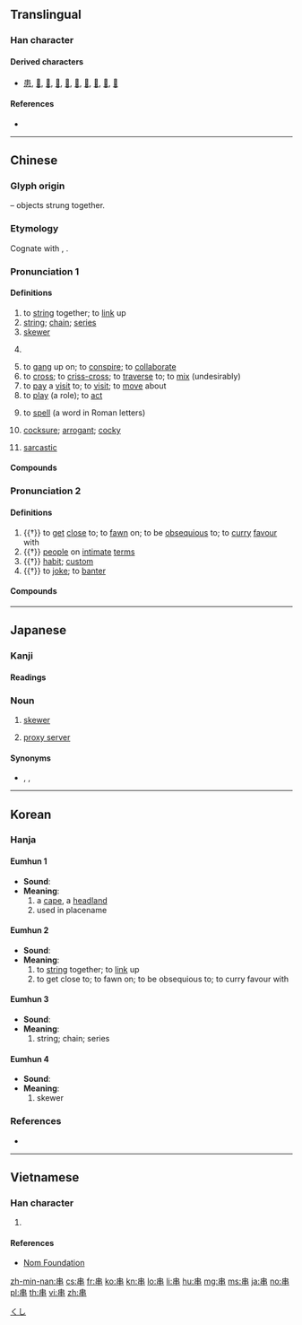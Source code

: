 {{character info/new}}
{{character info/new|0xf905}}

==Translingual==

===Han character===
{{Han char|rn=2|rad=丨|as=06|sn=7|four=50006|canj=LL|ids=⿻丨吕}}

====Derived characters====
* [[患]], [[𠁷]], [[𠁸]], [[𠁺]], [[𠁻]], [[𠳡]], [[𢈢]], [[𫡌]], [[𫡍]], [[𫡎]]

====References====
* {{Han ref|kx=0080.020|dkj=00080|dj=0162.030|hdz=10030.020|uh=4E32|ud=20018|bh=A6EA|bd=42730}}

----

==Chinese==
{{zh-forms}}

===Glyph origin===
{{Han etym}}
{{liushu|p}} – objects strung together.

===Etymology===
Cognate with {{och-l|穿|to pierce through; to wear}}, {{och-l|貫|to penetrate}}.

===Pronunciation 1===
{{zh-pron
|m=chuàn,er=y
|c=cyun3
|h=pfs=chhon
|md=chióng
|mn=chhǹg/chhoàn
|mn_note=chhǹg - vernacular; chhoàn - literary
|w=2tshoe
|oc=n,2
|ma=y
|cat=v,n,cls,c:a
}}

====Definitions====
{{zh-hanzi}}

# to [[string]] together; to [[link]] up
# [[string]]; [[chain]]; [[series]]
# [[skewer]]
# {{zh-classifier|[[strung]], [[bunch]]ed or [[cluster]]ed objects}}
#: {{zh-x|一 串 珠子|a '''string''' of beads}}
#: {{zh-x|一 串 鞭炮|a '''string''' of firecrackers}}
#: {{zh-x|一 串 葡萄|a '''bunch''' of grapes}}
# to [[gang]] up on; to [[conspire]]; to [[collaborate]]
# to [[cross]]; to [[criss-cross]]; to [[traverse]] to; to [[mix]] (undesirably)
# to [[pay]] a [[visit]] to; to [[visit]]; to [[move]] about
# to [[play]] (a role); to [[act]]
# {{lb|zh|Cantonese}} to [[spell]] (a word in Roman letters)
# {{lb|zh|Cantonese|slang|may be derived from {{zh-l|*串聯}} during the {{w|Cultural Revolution}}}} [[cocksure]]; [[arrogant]]; [[cocky]]
# {{lb|zh|Cantonese|slang}} [[sarcastic]]

====Compounds====
{{zh-der|fold=1|一串珠|一串紅|一串驪珠|一連串|不上串|串供|串同|串味|串哄|串場|串子|串定|串客|串座|串戲|串打|串換|串杖|串氣|串游|串演|串燒|串疽|串票|串秧兒|串聯|串聯電阻|串花|串花家|串街|串親戚|串講|串通|串通一氣|串道|串鈴|串門子|串騙|串鼓|串鼻子|勾串|印串|反串|大會串|客串|戚串|手串兒|獃串了皮|親串|貫串|賣串兒|連串|錢串子|香串|驪珠串|鬼串|黃串餅}}

===Pronunciation 2===
{{zh-pron
|m=guàn
|c=gwaan3
|mc=y
|oc=1,1
|cat=v,n
}}

====Definitions====
{{zh-hanzi}}

# {{†}} to [[get]] [[close]] to; to [[fawn]] on; to be [[obsequious]] to; to [[curry]] [[favour]] with
# {{†}} [[people]] on [[intimate]] [[term]]s
# {{†}} [[habit]]; [[custom]]
# {{†}} to [[joke]]; to [[banter]]

====Compounds====
{{zh-der|fold=1|串用|串習|親串|戚串|串暱|串狎}}

----

==Japanese==

===Kanji===
{{ja-kanji|grade=7|rs=丨06}}

====Readings====
{{ja-readings
|goon=[[けん]] (ken), [[せん]] (sen)
|kanon=[[かん]] (kan), [[せん]] (sen)
|kun=[[くし]] (kushi), [[つらぬく]] (串く, tsuranuku)
}}

{{ja-kanjitab|くし|yomi=k}}

===Noun===
{{ja-noun|くし}}

# [[skewer]]
# {{lb|ja|slang|computing}} [[proxy server]]
#: {{ja-usex|中国'''串'''を使わないと|ちゅうごく '''くし''' を つかわない と|if you don't use a China '''proxy server'''}}

====Synonyms====
* {{sense|proxy}} {{ja-r|プロクシ}}, {{ja-r|プロクシ サーバー}}, {{ja-r|串鯖|くしさば}}

[[Category:ja:Cooking|くし]]

----

==Korean==

===Hanja===
====Eumhun 1====
*'''Sound''': {{ko-l|곶}}
*'''Meaning''': {{ko-l|곶}}
*#a [[cape]], a [[headland]]
*#used in placename
====Eumhun 2====
*'''Sound''': {{ko-l|관}}
*'''Meaning''': {{ko-l|꿸}}
*# to [[string]] together; to [[link]] up
*# to get close to; to fawn on; to be obsequious to; to curry favour with
====Eumhun 3====
*'''Sound''': {{ko-l|천}}
*'''Meaning''': {{ko-l|꿰미}}
*# string; chain; series
====Eumhun 4====
*'''Sound''': {{ko-l|찬}}
*'''Meaning''': {{ko-l|꼬챙이}}
*# skewer

===References===
* {{Hanja ref|nav=8116}}

----

==Vietnamese==

===Han character===
{{vi-hantu|[[xuyến]], [[quán]], [[xiên]], [[xuyên]]|rs=丨06}}

# {{defn|lang=vi|sort=丨06}}

====References====
* [http://nomfoundation.org/common/nom_details.php?codepoint=4e32 Nom Foundation]

[[zh-min-nan:串]]
[[cs:串]]
[[fr:串]]
[[ko:串]]
[[kn:串]]
[[lo:串]]
[[li:串]]
[[hu:串]]
[[mg:串]]
[[ms:串]]
[[ja:串]]
[[no:串]]
[[pl:串]]
[[th:串]]
[[vi:串]]
[[zh:串]]
